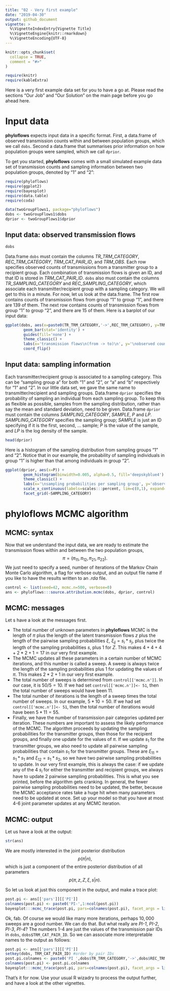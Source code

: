 ```yaml
---
title: "02 - Very first example"
date: "2019-04-30"
output: github_document
vignette: >
  %\VignetteIndexEntry{Vignette Title}
  %\VignetteEngine{knitr::rmarkdown}
  %\VignetteEncoding{UTF-8}
---
```


```r
knitr::opts_chunk$set(
  collapse = TRUE,
  comment = "#>"
)
```
```r
require(knitr)
require(kableExtra)
```


Here is a very first example data set for you to have a go at. Please read the
sections "Our Job" and "Our Solution" on the main page before you go ahead here.


# Input data
**phyloflows** expects input data in a specific format. First, a data.frame
of observed transmission counts within and between population groups, which we
call `dobs`. Second a data.frame that summarises prior information on how
population groups were sampled, which we call `dprior`. 

To get you started, **phyloflows** comes with a small simulated example data set
of transmission counts and sampling information between two population groups,
denoted by "1" and "2":
```r
require(phyloflows)
require(ggplot2)
require(bayesplot)
require(data.table)
require(coda)

data(twoGroupFlows1, package="phyloflows")
dobs <- twoGroupFlows1$dobs
dprior <- twoGroupFlows1$dprior
```

## Input data: observed transmission flows
```r
dobs
```
Data.frame `dobs` must contain the columns *TR_TRM_CATEGORY*,
*REC_TRM_CATEGORY*, *TRM_CAT_PAIR_ID*, and *TRM_OBS*. Each row specifies
observed counts of transmissions from a transmitter group to a recipient group.
Each combination of transmission flows is given an ID, and that ID is stored in
*TRM_CAT_PAIR_ID*. `dobs` also must contain the columns *TR_SAMPLING_CATEGORY*
and *REC_SAMPLING_CATEGORY*, which associate each transmitter/recipient group
with a sampling category. We will get to this in a minute. For now, let us look
at the data.frame. The first row contains counts of transmission flows from
group "1" to group "1", and there are 139 of them. The next row contains
counts
of transmission flows from group "1" to group "2", and there are 15 of
them. Here is a barplot of our input data: 

```r
ggplot(dobs, aes(x=paste0(TR_TRM_CATEGORY,'->',REC_TRM_CATEGORY), y=TRM_OBS, fill=paste0(TR_TRM_CATEGORY,'->',REC_TRM_CATEGORY))) +
		geom_bar(stat='identity') +
		guides(fill='none') +
		theme_classic() +
		labs(x='transmission flows\n(from -> to)\n', y='\nobserved counts') +
		coord_flip()
```

## Input data: sampling information
Each transmitter/recipient group is associated to a sampling category. This can
be "sampling group a" for both "1" and "2", or "a" and "b" respectively for "1"
and "2". In our little data set, we gave the same name to transmitter/recipient
and sampling groups. Data.frame `dprior` specifies the probability of sampling
an individual from each sampling group. To keep this as flexible as possible,
samples from the sampling distribution, rather than say the mean and standard
deviation, need to be given. Data.frame `dprior` must contain the columns
*SAMPLING_CATEGORY*, *SAMPLE*, *P* and *LP*. *SAMPLING_CATEGORY* specifies the
sampling group; *SAMPLE* is just an ID specifying if it is the first, second,
... sample; *P* is the value of the sample, and *LP* is the log density of the
sample.

```r
head(dprior)
```

Here is a histogram of the sampling distribution from sampling groups "1" and
"2". Notice that in our example, the probability of sampling individuals in
group "1" is higher than that among individuals in group "2".


```r
ggplot(dprior, aes(x=P)) +
		geom_histogram(binwidth=0.005, alpha=0.5, fill='deepskyblue4') +
		theme_classic() +
		labs(x='\nsampling probabilities per sampling group', y='observed counts\n') +
		scale_x_continuous(labels=scales:::percent, lim=c(0,1), expand=c(0,0)) +
		facet_grid(~SAMPLING_CATEGORY)
```

# phyloflows MCMC algorithm
## MCMC: syntax 
Now that we understand the input data, we are ready to estimate the
transmission flows within and between the two population groups,
$$
\pi=(\pi_{11}, \pi_{12}, \pi_{21}, \pi_{22}).
$$ 
We just need to specify a seed, number of iterations of the Markov
Chain Monte Carlo algorithm, a flag for verbose output, and an output file name
if you like to have the results written to an *.rda* file.

```r
control <- list(seed=42, mcmc.n=500, verbose=0)
ans <- phyloflows:::source.attribution.mcmc(dobs, dprior, control)
```

## MCMC: messages
Let s have a look at the messages first. 

* The total number of unknown parameters in **phyloflows** MCMC is the length of
  $\pi$ plus the length of the latent transmission flows $z$ plus the
  length of the pairwise sampling probabilities $\xi$, $\xi_{ij}=s_i*s_j$, 
  plus twice the length of the sampling probabilities $s$, plus 1 for $Z$.
  This makes $4+4+4+2*2+1=17$ in our very first example.
* The MCMC updates all these parameters in a certain number of MCMC iterations,
  and this number is called a sweep. A sweep is always twice the length of the
  sampling probabilities plus 1 for updating the values of $\pi$. This makes $2*2+1$ 
  in our very first example.
* The total number of sweeps is determined from `control[['mcmc.n']]`. In our
  case, it is $50/5=10$. If we had set `control[['mcmc.n']]<- 51`, then the total number 
  of sweeps would have been $11$.
* The total number of iterations is the length of a sweep times the total
  number of sweeps. In our example, $5*10=50$.  If we had set `control[['mcmc.n']]<- 51`, 
  then the total number of iterations would have been $5*11=55$.
* Finally, we have the number of transmission pair categories updated per
  iteration. These numbers are important to assess the likely performance of
  the MCMC. The algorithm proceeds by updating the sampling probabilities for
  the transmitter groups, then those for the recipient groups, and finally one
  update for the values of $\pi$. If we update $s_1$ for the transmitter groups, 
  we also need to update all pairwise sampling probabilities that
  contain $s_1$ for the transmitter groups. These are $\xi_{11}=s_1*s_1$ and $\xi_{12}=s_1*s_2$,
  so we have two pairwise sampling probabilities to update. In our very
  first example, this is always the case: if we update any of the 4 $s_i$ for
  either the transmitter and recipient groups, we always have to update 2
  pairwise sampling probabilities. This is what you see printed, before the
  algorithm gets cranking. In general, the fewer pairwise sampling
  probabilities need to be updated, the better, because the MCMC acceptance 
  rates take a huge hit when many parameters need to be updated at once. Set up
  your model so that you have at most 4-6 joint parameter updates at any MCMC
  iteration.

## MCMC: output

Let us have a look at the output:  
```r
str(ans)
```

We are mostly interested in the joint posterior distribution 
$$
p(\pi | n ),
$$ 
which is just a component of the entire posterior distribution of all 
parameters
$$
p(\pi, z, Z, \xi, s | n ).
$$

So let us look at just this component in the output, and make a trace
plot:      
```r
post.pi <- ans[['pars']][['PI']]
colnames(post.pi) <- paste0('PI-',1:ncol(post.pi))
bayesplot:::mcmc_trace(post.pi, pars=colnames(post.pi), facet_args = list(ncol = 1), n_warmup=0)
```
  
Ok, fab. Of course we would like many more iterations, perhaps $10,000$ sweeps are a good number. 
We can do that. But what really are *PI-1*, *PI-2*, *PI-3*, *PI-4*? The numbers
1-4 are just the values of the transmission pair IDs in
`dobs`, `dobs$TRM_CAT_PAIR_ID`. So we can associate more interpretable names
to the output as follows: 
```r
post.pi <- ans[['pars']][['PI']]
setkey(dobs, TRM_CAT_PAIR_ID) #order by pair IDs
post.pi.colnames <- paste0('PI ',dobs$TR_TRM_CATEGORY,'->',dobs$REC_TRM_CATEGORY)
colnames(post.pi) <- post.pi.colnames
bayesplot:::mcmc_trace(post.pi, pars=colnames(post.pi), facet_args = list(ncol = 1), n_warmup=0)
```

That's it for now. Use your usual R wizadry to process the output further, and
have a look at the other vignettes.

